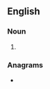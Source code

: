 ==English==

===Noun===
{{head|en|noun plural form}}

# {{plural of|stamen|lang=en}}

===Anagrams===
* {{anagrams|en|Mastens}}